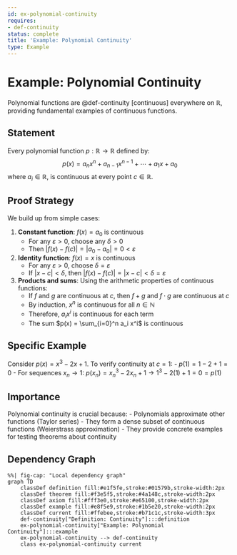 ```yaml
---
id: ex-polynomial-continuity
requires:
- def-continuity
status: complete
title: 'Example: Polynomial Continuity'
type: Example
---
```


# Example: Polynomial Continuity {#ex-polynomial-continuity}

Polynomial functions are @def-continuity[continuous] everywhere on $\mathbb{R}$, providing fundamental examples of continuous functions.

## Statement

Every polynomial function $p: \mathbb{R} \to \mathbb{R}$ defined by:
$$p(x) = a_n x^n + a_{n-1} x^{n-1} + \cdots + a_1 x + a_0$$
where $a_i \in \mathbb{R}$, is continuous at every point $c \in \mathbb{R}$.

## Proof Strategy

We build up from simple cases:

1. **Constant function**: $f(x) = a_0$ is continuous
   - For any $\varepsilon > 0$, choose any $\delta > 0$
   - Then $|f(x) - f(c)| = |a_0 - a_0| = 0 < \varepsilon$

2. **Identity function**: $f(x) = x$ is continuous
   - For any $\varepsilon > 0$, choose $\delta = \varepsilon$
   - If $|x - c| < \delta$, then $|f(x) - f(c)| = |x - c| < \delta = \varepsilon$

3. **Products and sums**: Using the arithmetic properties of continuous functions:
   - If $f$ and $g$ are continuous at $c$, then $f + g$ and $f \cdot g$ are continuous at $c$
   - By induction, $x^n$ is continuous for all $n \in \mathbb{N}$
   - Therefore, $a_i x^i$ is continuous for each term
   - The sum $p(x) = \sum_{i=0}^n a_i x^i$ is continuous

## Specific Example

Consider $p(x) = x^3 - 2x + 1$. To verify continuity at $c = 1$:
- $p(1) = 1 - 2 + 1 = 0$
- For sequences $x_n \to 1$: $p(x_n) = x_n^3 - 2x_n + 1 \to 1^3 - 2(1) + 1 = 0 = p(1)$

## Importance

Polynomial continuity is crucial because:
- Polynomials approximate other functions (Taylor series)
- They form a dense subset of continuous functions (Weierstrass approximation)
- They provide concrete examples for testing theorems about continuity

## Dependency Graph

```mermaid
%%| fig-cap: "Local dependency graph"
graph TD
    classDef definition fill:#e1f5fe,stroke:#01579b,stroke-width:2px
    classDef theorem fill:#f3e5f5,stroke:#4a148c,stroke-width:2px
    classDef axiom fill:#fff3e0,stroke:#e65100,stroke-width:2px
    classDef example fill:#e8f5e9,stroke:#1b5e20,stroke-width:2px
    classDef current fill:#ffebee,stroke:#b71c1c,stroke-width:3px
    def-continuity["Definition: Continuity"]:::definition
    ex-polynomial-continuity["Example: Polynomial Continuity"]:::example
    ex-polynomial-continuity --> def-continuity
    class ex-polynomial-continuity current
```